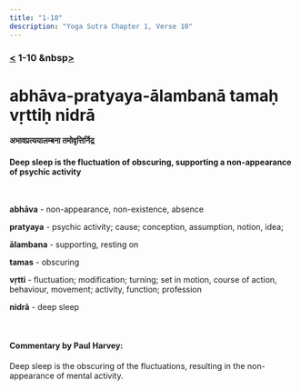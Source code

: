 ```yaml
---
title: "1-10"
description: "Yoga Sutra Chapter 1, Verse 10"
---
```


### [<](/Chapter-1/1-9) 1-10 &nbsp[>](/Chapter-1/1-11/)

# abhāva-pratyaya-ālambanā tamaḥ vṛttiḥ nidrā

#### अभावप्रत्ययालम्बना तमोवृत्तिर्निद्र

#### Deep sleep is the fluctuation of obscuring, supporting a non-appearance of psychic activity

<br />

**abhāva** - non-appearance, non-existence, absence <br />

**pratyaya** - psychic activity; cause; conception, assumption, notion, idea; <br />

**ālambana** - supporting, resting on <br />

**tamas** - obscuring <br />

**vṛtti** - fluctuation; modification; turning; set in motion, course of action, behaviour, movement; activity, function; profession <br />

**nidrā** - deep sleep <br />

<br />

#### Commentary by Paul Harvey:

Deep sleep is the obscuring of the fluctuations,
resulting in the non-appearance of mental activity.
